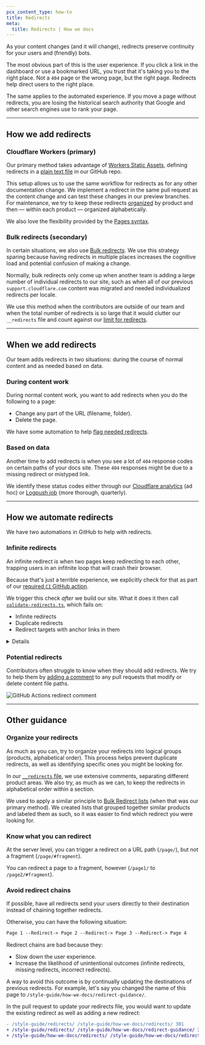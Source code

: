 ```yaml
---
pcx_content_type: how-to
title: Redirects
meta:
  title: Redirects | How we docs
---
```



As your content changes (and it will change), <GlossaryTooltip term="redirect">redirects</GlossaryTooltip> preserve continuity for your users and (friendly) bots.

The most obvious part of this is the user experience. If you click a link in the dashboard or use a bookmarked URL, you trust that it's taking you to the right place. Not a `404` page or the wrong page, but the right page. Redirects help direct users to the right place.

The same applies to the automated experience. If you move a page without redirects, you are losing the historical search authority that Google and other search engines use to rank your page.

---

## How we add redirects

### Cloudflare Workers (primary)

Our primary method takes advantage of [Workers Static Assets](/workers/static-assets/redirects/), defining redirects in a [plain text file](https://github.com/cloudflare/cloudflare-docs/blob/production/public/__redirects) in our GitHub repo.

This setup allows us to use the same workflow for redirects as for any other documentation change. We implement a redirect in the same pull request as the content change and can test these changes in our preview branches. For maintenance, we try to keep these redirects [organized](#organize-your-redirects) by product and then — within each product — organized alphabetically.

We also love the flexibility provided by the [Pages syntax](/workers/static-assets/redirects/#advanced-redirects).

### Bulk redirects (secondary)

In certain situations, we also use [Bulk redirects](/rules/url-forwarding/bulk-redirects/). We use this strategy sparing because having redirects in multiple places increases the cognitive load and potential confusion of making a change.

Normally, bulk redirects only come up when another team is adding a large number of individual redirects to our site, such as when all of our previous `support.cloudflare.com` content was migrated and needed individualized redirects per locale.

We use this method when the contributors are outside of our team and when the total number of redirects is so large that it would clutter our `__redirects` file and count against our [limit for redirects](/workers/static-assets/redirects/#surpass-_redirects-limits).

---

## When we add redirects

Our team adds redirects in two situations: during the course of normal content and as needed based on data.

### During content work

During normal content work, you want to add redirects when you do the following to a page:

- Change any part of the URL (filename, folder).
- Delete the page.

We have some automation to help [flag needed redirects](#potential-redirects).

### Based on data

Another time to add redirects is when you see a lot of `404` response codes on certain paths of your docs site. These `404` responses might be due to a missing redirect or mistyped link.

We identify these status codes either through our [Cloudflare analytics](/analytics/account-and-zone-analytics/zone-analytics/) (ad hoc) or [Logpush job](/logs/logpush/) (more thorough, quarterly).

---

## How we automate redirects

We have two automations in GitHub to help with redirects.

### Infinite redirects

An infinite redirect is when two pages keep redirecting to each other, trapping users in an infitnite loop that will crash their browser.

Because that's just a terrible experience, we explicitly check for that as part of our [required `CI` GitHub action](https://github.com/cloudflare/cloudflare-docs/blob/production/.github/workflows/ci.yml#L62-L63).

We trigger this check _after_ we build our site. What it does it then call [`validate-redirects.ts`](https://github.com/cloudflare/cloudflare-docs/blob/production/bin/validate-redirects.ts), which fails on:

- Infinite redirects
- Duplicate redirects
- Redirect targets with anchor links in them

<Details header="validate-redirects.ts">
	<GitHubCode
		repo="cloudflare/cloudflare-docs"
		file="bin/validate-redirects.ts"
		commit="f5339d91b62353eb1233a64b8ab00aaf8f40cdac"
		lang="ts"
		code={{ title: "validate-redirects.ts" }}
	/>
</Details>

### Potential redirects

Contributors often struggle to know when they should add redirects. We try to help them by [adding a comment](https://github.com/cloudflare/cloudflare-docs/blob/production/.github/workflows/potential-redirects-or-partials.yml) to any pull requests that modify or delete content file paths.

![GitHub Actions redirect comment](~/assets/images/style-guide/how-we-docs/redirects-github.png)

---

## Other guidance

### Organize your redirects

As much as you can, try to organize your redirects into logical groups (products, alphabetical order). This process helps prevent duplicate redirects, as well as identifying specific ones you might be looking for.

In our [`__redirects` file](https://github.com/cloudflare/cloudflare-docs/blob/production/public/__redirects), we use extensive comments, separating different product areas. We also try, as much as we can, to keep the redirects in alphabetical order within a section.

We used to apply a similar principle to [Bulk Redirect lists](/rules/url-forwarding/bulk-redirects/) (when that was our primary method). We created lists that grouped together similar products and labeled them as such, so it was easier to find which redirect you were looking for.

### Know what you can redirect

At the server level, you can trigger a redirect on a URL path (`/page/`), but not a fragment (`/page/#fragment`).

You can redirect a page to a fragment, however (`/page1/` to `/page2/#fragment`).

### Avoid redirect chains

If possible, have all redirects send your users directly to their destination instead of chaining together redirects.

Otherwise, you can have the following situation:

```txt
Page 1 --Redirect-> Page 2 --Redirect-> Page 3 --Redirect-> Page 4
```

Redirect chains are bad because they:

- Slow down the user experience.
- Increase the likelihood of unintentional outcomes (infinite redirects, missing redirects, incorrect redirects).

A way to avoid this outcome is by continually updating the destinations of previous redirects. For example, let's say you changed the name of this page to `/style-guide/how-we-docs/redirect-guidance/`.

In the pull request to update your redirects file, you would want to update the existing redirect as well as adding a new redirect:

```diff title="__redirects"
- /style-guide/redirects/ /style-guide/how-we-docs/redirects/ 301
+ /style-guide/redirects/ /style-guide/how-we-docs/redirect-guidance/ 301
+ /style-guide/how-we-docs/redirects/ /style-guide/how-we-docs/redirect-guidance/ 301
```
